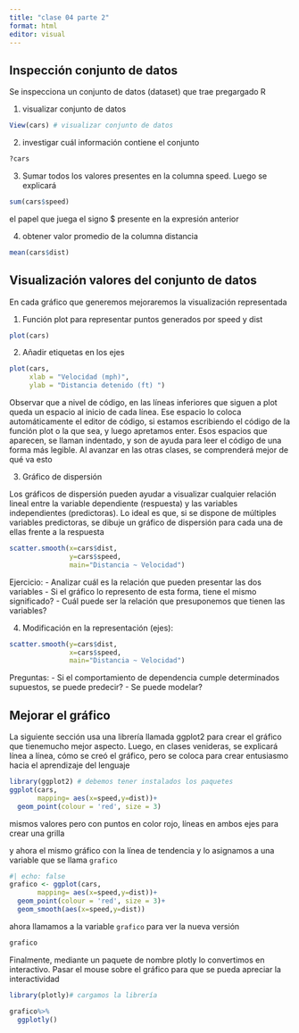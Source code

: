 ```yaml
---
title: "clase 04 parte 2"
format: html
editor: visual
---
```


## Inspección conjunto de datos

Se inspecciona un conjunto de datos (dataset) que trae pregargado R

1.  visualizar conjunto de datos

```r
View(cars) # visualizar conjunto de datos
```

2.  investigar cuál información contiene el conjunto

```r
?cars
```

3.  Sumar todos los valores presentes en la columna speed. Luego se explicará

```r
sum(cars$speed)
```

el papel que juega el signo \$ presente en la expresión anterior

4.  obtener valor promedio de la columna distancia

```r
mean(cars$dist)
```

## Visualización valores del conjunto de datos

En cada gráfico que generemos mejoraremos la visualización representada

1.  Función plot para representar puntos generados por speed y dist

```r
plot(cars)
```

2.  Añadir etiquetas en los ejes

```r
plot(cars,
     xlab = "Velocidad (mph)", 
     ylab = "Distancia detenido (ft) ")
```

Observar que a nivel de código, en las líneas inferiores que siguen a plot queda un espacio al inicio de cada línea. Ese espacio lo coloca automáticamente el editor de código, si estamos escribiendo el código de la función plot o la que sea, y luego apretamos enter. Esos espacios que aparecen, se llaman indentado, y son de ayuda para leer el código de una forma más legible. Al avanzar en las otras clases, se comprenderá mejor de qué va esto

3.  Gráfico de dispersión

Los gráficos de dispersión pueden ayudar a visualizar cualquier relación lineal entre la variable dependiente (respuesta) y las variables independientes (predictoras). Lo ideal es que, si se dispone de múltiples variables predictoras, se dibuje un gráfico de dispersión para cada una de ellas frente a la respuesta

```r
scatter.smooth(x=cars$dist,
               y=cars$speed, 
               main="Distancia ~ Velocidad")  
```

Ejercicio: - Analizar cuál es la relación que pueden presentar las dos variables - Si el gráfico lo represento de esta forma, tiene el mismo significado? - Cuál puede ser la relación que presuponemos que tienen las variables?

4.  Modificación en la representación (ejes):

```r
scatter.smooth(y=cars$dist,
               x=cars$speed, 
               main="Distancia ~ Velocidad")  
```

Preguntas: - Si el comportamiento de dependencia cumple determinados supuestos, se puede predecir? - Se puede modelar?

## Mejorar el gráfico

La siguiente sección usa una librería llamada ggplot2 para crear el gráfico que tienemucho mejor aspecto. Luego, en clases venideras, se explicará línea a línea, cómo se creó el gráfico, pero se coloca para crear entusiasmo hacia el aprendizaje del lenguaje

```r
library(ggplot2) # debemos tener instalados los paquetes
ggplot(cars,
       mapping= aes(x=speed,y=dist))+
  geom_point(colour = 'red', size = 3)
```

mismos valores pero con puntos en color rojo, líneas en ambos ejes para crear una grilla

y ahora el mismo gráfico con la línea de tendencia y lo asignamos a una variable que se llama `grafico`

```r
#| echo: false
grafico <- ggplot(cars,
       mapping= aes(x=speed,y=dist))+
  geom_point(colour = 'red', size = 3)+
  geom_smooth(aes(x=speed,y=dist))
```

ahora llamamos a la variable `grafico` para ver la nueva versión

```r
grafico
```

Finalmente, mediante un paquete de nombre plotly lo convertimos en interactivo. Pasar el mouse sobre el gráfico para que se pueda apreciar la interactividad

```r
library(plotly)# cargamos la librería

grafico%>%
  ggplotly()
```
